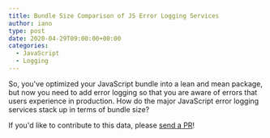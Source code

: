```yaml
---
title: Bundle Size Comparison of JS Error Logging Services
author: iano
type: post
date: 2020-04-29T09:00:00+00:00
categories:
  - JavaScript
  - Logging
---
```



So, you've optimized your JavaScript bundle into a lean and mean package, but
now you need to add error logging so that you are aware of errors that users
experience in production. How do the major JavaScript error logging services
stack up in terms of bundle size?

<JSErrorLoggingBundleSizeTable />

If you'd like to contribute to this data, please [send a
PR](https://github.com/ianobermiller/ianobermiller.com/blob/master/src/pages/blog/js-error-logging-bundle-size.json)!
